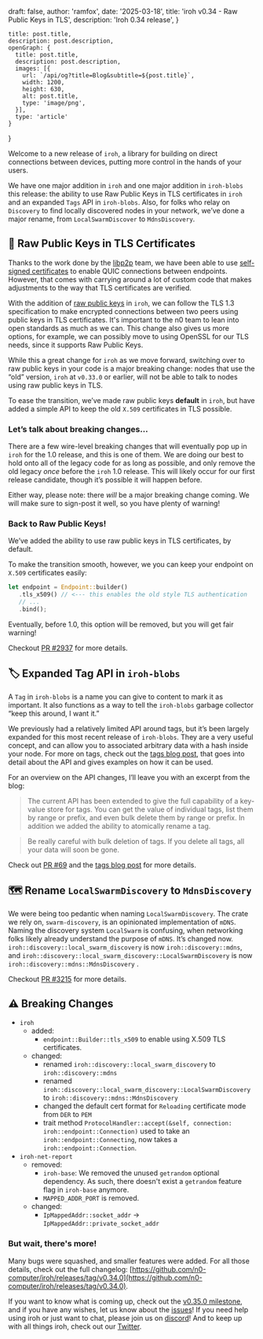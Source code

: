 
  draft: false,
  author: 'ramfox',
  date: '2025-03-18',
  title: 'iroh v0.34 - Raw Public Keys in TLS',
  description: 'Iroh 0.34 release',
}

    title: post.title,
    description: post.description,
    openGraph: {
      title: post.title,
      description: post.description,
      images: [{
        url: `/api/og?title=Blog&subtitle=${post.title}`,
        width: 1200,
        height: 630,
        alt: post.title,
        type: 'image/png',
      }],
      type: 'article'
    }
}


Welcome to a new release of `iroh`, a library for building on direct connections between devices, putting more control in the hands of your users.

We have one major addition in `iroh` and one major addition in `iroh-blobs` this release: the ability to use Raw Public Keys in TLS certificates in `iroh` and an expanded `Tags` API in `iroh-blobs`. Also, for folks who relay on `Discovery` to find locally discovered nodes in your network, we’ve done a major rename, from `LocalSwarmDiscover` to `MdnsDiscovery`.

## 🔑 Raw Public Keys in TLS Certificates

Thanks to the work done by the [libp2p](https://libp2p.io/) team, we have been able to use [self-signed certificates](https://github.com/libp2p/specs/blob/master/tls/tls.md) to enable QUIC connections between endpoints. However, that comes with carrying around a lot of custom code that makes adjustments to the way that TLS certificates are verified.

With the addition of [raw public keys](https://datatracker.ietf.org/doc/html/rfc7250) in `iroh`, we can follow the TLS 1.3 specification to make encrypted connections between two peers using public keys in TLS certificates. It's important to the n0 team to lean into open standards as much as we can. This change also gives us more options, for example, we can possibly move to using OpenSSL for our TLS needs, since it supports Raw Public Keys.

While this a great change for `iroh` as we move forward, switching over to raw public keys in your code is a major breaking change: nodes that use the “old” version, `iroh` at `v0.33.0` or earlier, will not be able to talk to nodes using raw public keys in TLS.

To ease the transition, we’ve made raw public keys **default** in `iroh`, but have added a simple API to keep the old `X.509` certificates in TLS possible.

### Let’s talk about breaking changes…

There are a few wire-level breaking changes that will eventually pop up in `iroh` for the 1.0 release, and this is one of them. We are doing our best to hold onto all of the legacy code for as long as possible, and only remove the old legacy *once* before the `iroh` 1.0 release. This will likely occur for our first release candidate, though it’s possible it will happen before.

Either way,  please note: there *will* be a major breaking change coming. We will make sure to sign-post it well, so you have plenty of warning!

### Back to Raw Public Keys!

We’ve added the ability to use raw public keys in TLS certificates, by default.

To make the transition smooth, however, we you can keep your endpoint on `X.509` certificates easily:

```rust
let endpoint = Endpoint::builder()
   .tls_x509() // <--- this enables the old style TLS authentication
   // ...
   .bind();
```

Eventually, before 1.0, this option will be removed, but you will get fair warning!

Checkout [PR #2937](https://github.com/n0-computer/iroh/pull/2937) for more details.

## 🏷️ Expanded Tag API in `iroh-blobs`

A `Tag` in `iroh-blobs` is a name you can give to content to mark it as important. It also functions as a way to tell the `iroh-blobs` garbage collector “keep this around, I want it.”

We previously had a relatively limited API around tags, but it’s been largely expanded for this most recent release of `iroh-blobs`. They are a very useful concept, and can allow you to associated arbitrary data with a hash inside your node. For more on tags, check out the [tags blog post](https://iroh.computer/blog/a-richer-tags-api), that goes into detail about the API and gives examples on how it can be used.

For an overview on the API changes, I’ll leave you with an excerpt from the blog:

> The current API has been extended to give the full capability of a key-value store for tags. You can get the value of individual tags, list them by range or prefix, and even bulk delete them by range or prefix. In addition we added the ability to atomically rename a tag.
> 

> Be really careful with bulk deletion of tags. If you delete all tags, all your data will soon be gone.
> 

Check out [PR #69](https://github.com/n0-computer/iroh-blobs/pull/69) and the [tags blog post](https://iroh.computer/blog/a-richer-tags-api) for more details.

## 🗺️ Rename `LocalSwarmDiscovery` to `MdnsDiscovery`

We were being too pedantic when naming `LocalSwarmDiscovery`. The crate we rely on, `swarm-discovery`, is an opinionated implementation of `mDNS`. Naming the discovery system `LocalSwarm` is confusing, when networking folks likely already understand the purpose of `mDNS`. It’s changed now. `iroh::discovery::local_swarm_discovery` is now `iroh::discovery::mdns`, and `iroh::discovery::local_swarm_discovery::LocalSwarmDiscovery` is now `iroh::discovery::mdns::MdnsDiscovery` .

Checkout [PR #3215](https://github.com/n0-computer/iroh/pull/3215) for more details.

## ⚠️ Breaking Changes

- `iroh`
    - added:
        - `endpoint::Builder::tls_x509` to enable using X.509 TLS certificates.
    - changed:
        - renamed `iroh::discovery::local_swarm_discovery` to `iroh::discovery::mdns`
        - renamed `iroh::discovery::local_swarm_discovery::LocalSwarmDiscovery` to `iroh::discovery::mdns::MdnsDiscovery`
        - changed the default cert format for `Reloading` certificate mode from `DER` to `PEM`
        - trait method `ProtocolHandler::accept(&self, connection: iroh::endpoint::Connection)` used to take an `iroh::endpoint::Connecting`, now takes a `iroh::endpoint::Connection`.
- `iroh-net-report`
    - removed:
        - `iroh-base`: We removed the unused `getrandom` optional dependency. As such, there doesn't exist a `getrandom` feature flag in `iroh-base` anymore.
        - `MAPPED_ADDR_PORT` is removed.
    - changed:
        - `IpMappedAddr::socket_addr` -> `IpMappedAddr::private_socket_addr`

### But wait, there's more!

Many bugs were squashed, and smaller features were added. For all those details, check out the full changelog: [https://github.com/n0-computer/iroh/releases/tag/v0.34.0](https://github.com/n0-computer/iroh/releases/tag/v0.34.0).

If you want to know what is coming up, check out the [v0.35.0 milestone](https://github.com/n0-computer/iroh/milestone/42), and if you have any wishes, let us know about the [issues](https://github.com/n0-computer/iroh/issues)! If you need help using iroh or just want to chat, please join us on [discord](https://discord.com/invite/DpmJgtU7cW)! And to keep up with all things iroh, check out our [Twitter](https://x.com/iroh_n0).
